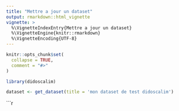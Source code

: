 ```yaml
---
title: "Mettre a jour un dataset"
output: rmarkdown::html_vignette
vignette: >
  %\VignetteIndexEntry{Mettre a jour un dataset}
  %\VignetteEngine{knitr::rmarkdown}
  %\VignetteEncoding{UTF-8}
---
```


```r
knitr::opts_chunk$set(
  collapse = TRUE,
  comment = "#>"
)
```

```r
library(didoscalim)
```

```r
dataset <- get_dataset(title = 'mon dataset de test didoscalim')
```

```r
